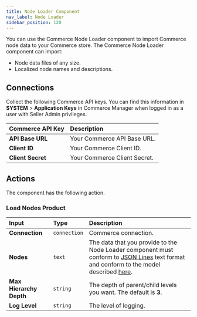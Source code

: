 ```yaml
---
title: Node Loader Component
nav_label: Node Loader
sidebar_position: 120
---
```


You can use the Commerce Node Loader component to import Commerce node data to your Commerce store. The Commerce Node Loader component can import:

- Node data files of any size. 
- Localized node names and descriptions.

## Connections

Collect the following Commerce API keys. You can find this information in **SYSTEM** > **Application Keys** in Commerce Manager when logged in as a user with Seller Admin privileges.

| Commerce API Key | Description                            |
|:------------------------------------|:---------------------------------------|
| **API Base URL**                    | Your Commerce API Base URL. |
| **Client ID**                       | Your Commerce Client ID. |
| **Client Secret**                   | Your Commerce Client Secret. |

## Actions

The component has the following action.

### Load Nodes Product 

| Input | Type | Description |
|:--- |:--- | :--- | 
| **Connection**  | `connection` | Commerce connection. | 
| **Nodes** | `text` | The data that you provide to the Node Loader component must conform to [JSON Lines](https://jsonlines.org/) text format and conform to the model described [here](/docs/composer/integration-hub/store-management/node-import#node-import-integration-file-format). | 
| **Max Hierarchy Depth** |`string` | The depth of parent/child levels you want. The default is **3**. | 
| **Log Level** | `string` | The level of logging. |
